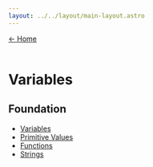 ```yaml
---
layout: ../../layout/main-layout.astro
---
```

<a href="/">← Home </a> <br /> <br />

# Variables

## Foundation

- [Variables](./ocaml/variables)
- [Primitive Values](./ocaml/primitive-values)
- [Functions](./ocaml/functions)
- [Strings](./ocaml/strings)

